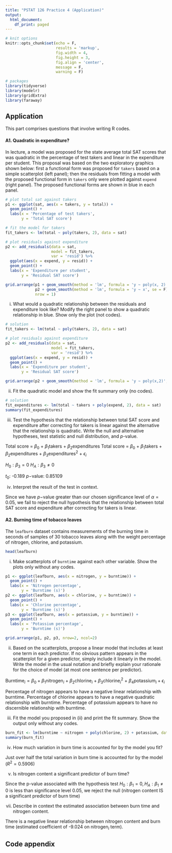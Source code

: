 ```yaml
---
title: "PSTAT 126 Practice 4 (Application)"
output:
  html_document:
    df_print: paged
---
```


```r
# knit options
knitr::opts_chunk$set(echo = F,
                      results = 'markup',
                      fig.width = 4,
                      fig.height = 3,
                      fig.align = 'center',
                      message = F,
                      warning = F)

# packages
library(tidyverse)
library(modelr)
library(gridExtra)
library(faraway)
```

## Application

This part comprises questions that involve writing R codes.

#### A1. Quadratic in expenditure?

In lecture, a model was proposed for the state average total SAT scores that was quadratic in the percentage of test takers and linear in the expenditure per student. This proposal was based on the two exploratory graphics shown below: first a functional form was proposed for `takers` based on a simple scatterplot (left panel); then the residuals from fitting a model with the proposed functional form in `takers` only were plotted against `expend` (right panel). The proposed functional forms are shown in blue in each panel.

```r
# plot total sat against takers
p1 <- ggplot(sat, aes(x = takers, y = total)) + 
  geom_point() +
  labs(x = 'Percentage of test takers',
       y = 'Total SAT score')

# fit the model for takers
fit_takers <- lm(total ~ poly(takers, 2), data = sat)

# plot residuals against expenditure
p2 <- add_residuals(data = sat, 
                    model = fit_takers, 
                    var = 'resid') %>%
  ggplot(aes(x = expend, y = resid)) + 
  geom_point() +
  labs(x = 'Expenditure per student',
       y = 'Residual SAT score')

grid.arrange(p1 + geom_smooth(method = 'lm', formula = 'y ~ poly(x, 2)', se = F),
             p2 + geom_smooth(method = 'lm', formula = 'y ~ x', se = F),
             nrow = 1)
```

i. What would a quadratic relationship between the residuals and expenditure look like? Modify the right panel to show a quadratic relationship in blue. Show only the plot (not codes).

```r
# solution
fit_takers <- lm(total ~ poly(takers, 2), data = sat)

# plot residuals against expenditure
p2 <- add_residuals(data = sat, 
                    model = fit_takers, 
                    var = 'resid') %>%
  ggplot(aes(x = expend, y = resid)) + 
  geom_point() +
  labs(x = 'Expenditure per student',
       y = 'Residual SAT score')

grid.arrange(p2 + geom_smooth(method = 'lm', formula = 'y ~ poly(x,2)', se = F), nrow = 1)

```

ii. Fit the quadratic model and show the fit summary only (no codes).

```r
# solution
fit_expenditures <- lm(total ~ takers + poly(expend, 2), data = sat)
summary(fit_expenditures)
```

iii. Test the hypothesis that the relationship between total SAT score and expenditure after correcting for takers is linear against the alternative that the relationship is quadratic. Write the null and alternative hypotheses, test statistic and null distribution, and $p$-value. 

Total score = $\beta_0$ + $\beta_1$takers + $\beta_2$expenditures
Total score = $\beta_0$ + $\beta_1$takers + $\beta_2$expenditures + $\beta_3$expenditures$^2$ + $\epsilon_i$

$H_0: \beta_3 = 0$
$H_A: \beta_3 \neq 0$

$t_0$: -0.189
$p-$value: 0.85109


iv. Interpret the result of the test in context.

Since we have $p-$value greater than our chosen significance level of $\alpha = 0.05$, we fail to reject the null hypothesis that the relationship between total SAT score and expenditure after correcting for takers is linear.

#### A2. Burning time of tobacco leaves

The `leafburn` dataset contains measurements of the burning time in seconds of samples of 30 tobacco leaves along with the weight percentage of nitrogen, chlorine, and potassium.
```r
head(leafburn)
```

i. Make scatterplots of `burntime` against each other variable. Show the plots only without any codes.

```r
p1 <- ggplot(leafburn, aes(x = nitrogen, y = burntime)) + 
  geom_point() +
  labs(x = 'Nitrogen percentage',
       y = 'Burntime (s)')
p2 <- ggplot(leafburn, aes(x = chlorine, y = burntime)) + 
  geom_point() +
  labs(x = 'Chlorine percentage',
       y = 'Burntime (s)')
p3 <- ggplot(leafburn, aes(x = potassium, y = burntime)) + 
  geom_point() +
  labs(x = 'Potassium percentage',
       y = 'Burntime (s)')

grid.arrange(p1, p2, p3, nrow=2, ncol=2)
```


ii. Based on the scatterplots, propose a linear model that includes at least one term in each predictor. If no obvious pattern appears in the scatterplot for a given predictor, simply include it linearly in the model. Write the model in the usual notation and briefly explain your rationale for the choice of model (at most one sentence per predictor).

Burntime$_i = \beta_0 + \beta_1$nitrogen$_i$ + $\beta_2$chlorine$_i$ + $\beta_3$chlorine$_i^2$ + $\beta_4$potassium$_i + \epsilon_i$

Percentage of nitrogen appears to have a negative linear relationship with burntime. Percentage of chlorine appears to have a negative quadratic relationship with burntime. Percentage of potassium appears to have no discernible relationship with burntime.

iii. Fit the model you proposed in (ii) and print the fit summary. Show the output only without any codes.

```r
burn_fit <- lm(burntime ~ nitrogen + poly(chlorine, 2) + potassium, data = leafburn)
summary(burn_fit)
```


iv. How much variation in burn time is accounted for by the model you fit?

Just over half the total variation in burn time is accounted for by the model ($R^2 = 0.5906$)

v. Is nitrogen content a significant predictor of burn time?

Since the p-value associated with the hypothesis test $H_0: \beta_1 = 0, H_A: \beta_1 \neq 0$ is less than significance level 0.05, we reject the null (nitrogen content IS a significant predictor of burn time)

vii. Describe in context the estimated association between burn time and nitrogen content.

There is a negative linear relationship between nitrogen content and burn time (estimated coefficient of -9.024 on nitrogen$_i$ term).


\newpage
## Code appendix

```r
```